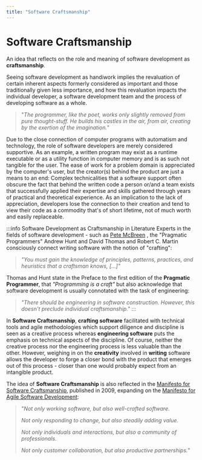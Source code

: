 ```yaml
---
title: "Software Craftsmanship"
---
```




# Software Craftsmanship

An idea that reflects on the role and meaning of software development as **craftsmanship**.

Seeing software development as handiwork implies the revaluation of certain inherent aspects formerly considered as important
and those traditionally given less importance, and how this revaluation impacts the individual developer, a software
development team and the process of developing software as a whole.

> "_The programmer, like the poet, works only slightly removed from pure thought-stuff. He builds his castles in the air, from air, creating by the exertion of the imagination._" <BibRef name="MM" pp="7"/>

Due to the close connection of computer programs with automatism and technology, the role of software developers are
merely considered supportive. As an example, a written program may exist as a runtime executable or as a utility function
in computer memory and is as such not tangible for the user. The ease of work for a problem domain is appreciated by the
computer's user, but the creator(s) behind the product are just a means to an end: Complex technicalities that a software
support often obscure the fact that behind the written code a person or/and a team exists that successfully applied
their expertise and skills gathered through years of practical and theoretical experience. As an implication to the lack
of appreciation, developers lose the connection to their creation and tend to view their code as a commodity that's
of short lifetime, not of much worth and easily replaceable.

:::info Software Development as Craftsmanship in Literature
Experts in the fields of software development - such as [Pete McBreen](https://www.improvingwetware.com) <BibRef name="SCS" />, the "Pragmatic Programmers" Andrew Hunt and David Thomas <BibRef name="PP" /> and Robert C. Martin <BibRef name="CC" /> consciously connect writing software with the notion of "crafting":

> _"You must gain the knowledge of principles, patterns, practices, and heuristics that a craftsman knows, [...]"_ <BibRef name="CC" pp="xxvi"/>

Thomas and Hunt state in the Preface to the first edition of the **Pragmatic Programmer**, that _"Programming is a craft"_ <BibRef name="PP" pp="xix" />
but also acknowledge that software development is usually connotated with the task of engineering:

> _"There should be engineering in software construction. However, this doesn't preclude individual craftsmanship."_ <BibRef name="PP" pp="xxii" />
:::

In **Software Craftsmanship**, **crafting software** facilitated with technical tools and agile methodologies which support diligence and discipline
is seen as a creative process whereas **engineering software** puts the emphasis on technical aspects of the discipline.
Of course, neither the creative process nor the engineering process is less valuable than the other. However, weighing in on
the **creativity** involved in **writing** software allows the developer to forge a closer bond with the product that emerges
out of this process - closer than one would probably expect from an intangible product.

The idea of **Software Craftsmanship** is also reflected in the [Manifesto for Software Craftsmanship](https://manifesto.softwarecraftsmanship.org/), published in 2009, expanding on the [Manifesto for Agile Software Development](https://agilemanifesto.org/):

>    "_Not only working software,
      but also well-crafted software._
>
>    _Not only responding to change,
      but also steadily adding value._
>
>    _Not only individuals and interactions,
      but also a community of professionals._
>
>    _Not only customer collaboration,
      but also productive partnerships._"


<BackButton />